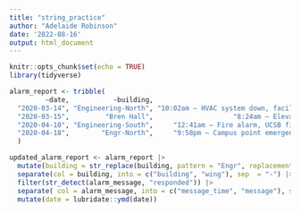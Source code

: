 ```yaml
---
title: "string_practice"
author: "Adelaide Robinson"
date: '2022-08-16'
output: html_document
---
```


```r
knitr::opts_chunk$set(echo = TRUE)
library(tidyverse)
```

```r
alarm_report <- tribble(
         ~date,           ~building,                                              ~alarm_message,
  "2020-03-14", "Engineering-North", "10:02am – HVAC system down, facilities management alerted",
  "2020-03-15",         "Bren Hall",                    "8:24am – Elevator North out of service",
  "2020-04-10", "Engineering-South",     "12:41am – Fire alarm, UCSB fire responded and cleared",
  "2020-04-18",        "Engr-North",     "9:58pm – Campus point emergency siren, UCPD responded"
  )

```


```r
updated_alarm_report <- alarm_report |> 
  mutate(building = str_replace(building, pattern = "Engr", replacement = "Engineer")) |>
  separate(col = building, into = c("building", "wing"), sep  = "-") |> 
  filter(str_detect(alarm_message, "responded")) |> 
  separate( col = alarm_message, into = c("message_time", "message"), sep = "–") |> 
  mutate(date = lubridate::ymd(date))
  
```

